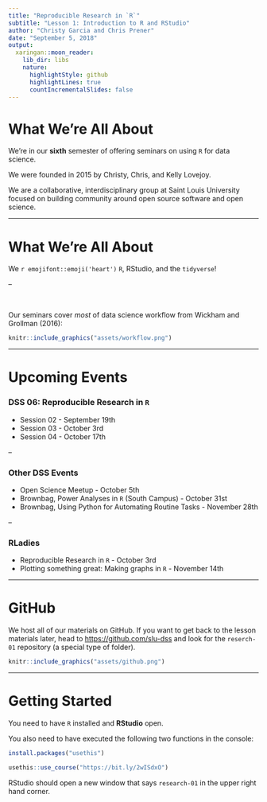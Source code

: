 ```yaml
---
title: "Reproducible Research in `R`"
subtitle: "Lesson 1: Introduction to R and RStudio"
author: "Christy Garcia and Chris Prener"
date: "September 5, 2018"
output:
  xaringan::moon_reader:
    lib_dir: libs
    nature:
      highlightStyle: github
      highlightLines: true
      countIncrementalSlides: false
---
```


# What We're All About

We're in our **sixth** semester of offering seminars on using `R` for data science. 

We were founded in 2015 by Christy, Chris, and Kelly Lovejoy.

We are a collaborative, interdisciplinary group at Saint Louis University focused on building community around open source software and open science.

---

# What We're All About

We `r emojifont::emoji('heart')` `R`, RStudio, and the `tidyverse`!

--

</br>

Our seminars cover *most* of data science workflow from Wickham and Grollman (2016):

```r
knitr::include_graphics("assets/workflow.png")
```

---

# Upcoming Events

### DSS 06: Reproducible Research in `R`

* Session 02 - September 19th
* Session 03 - October 3rd
* Session 04 - October 17th

--

### Other DSS Events

* Open Science Meetup - October 5th
* Brownbag, Power Analyses in `R` (South Campus) - October 31st
* Brownbag, Using Python for Automating Routine Tasks - November 28th

--

### RLadies

* Reproducible Research in `R` - October 3rd
* Plotting something great: Making graphs in `R` - November 14th

---

# GitHub

We host all of our materials on GitHub. If you want to get back to the lesson materials later, head to [https://github.com/slu-dss](https://github.com/slu-dss) and look for the `reserch-01` repository (a special type of folder).

```r
knitr::include_graphics("assets/github.png")
```

---

# Getting Started

You need to have `R` installed and **RStudio** open.

You also need to have executed the following two functions in the console:

```r
install.packages("usethis")

usethis::use_course("https://bit.ly/2wISdxO")
```

RStudio should open a new window that says `research-01` in the upper right hand corner.
